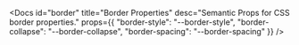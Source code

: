 
<Docs id="border" title="Border Properties" desc="Semantic Props for CSS border properties." props={{
	"border-style": "--border-style",
	"border-collapse": "--border-collapse",
	"border-spacing": "--border-spacing"
}} />
